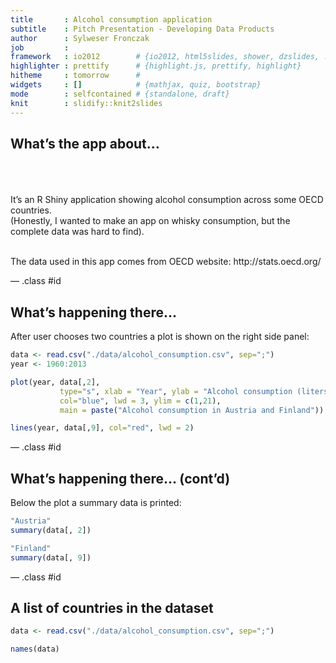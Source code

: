 ```yaml
---
title       : Alcohol consumption application
subtitle    : Pitch Presentation - Developing Data Products
author      : Sylweser Fronczak
job         : 
framework   : io2012        # {io2012, html5slides, shower, dzslides, ...}
highlighter : prettify      # {highlight.js, prettify, highlight}
hitheme     : tomorrow      # 
widgets     : []            # {mathjax, quiz, bootstrap}
mode        : selfcontained # {standalone, draft}
knit        : slidify::knit2slides
---
```



## What's the app about...

<br>
<br>
<br>
It's an R Shiny application showing alcohol consumption across some OECD countries.
<br>
(Honestly, I wanted to make an app on whisky consumption, but the complete data was hard to find).

<br>
The data used in this app comes from OECD website: http://stats.oecd.org/

--- .class #id

## What's happening there...

After user chooses two countries a plot is shown on the right side panel:

```r
data <- read.csv("./data/alcohol_consumption.csv", sep=";")
year <- 1960:2013

plot(year, data[,2], 
           type="s", xlab = "Year", ylab = "Alcohol consumption (liters per capita)", 
           col="blue", lwd = 3, ylim = c(1,21), 
           main = paste("Alcohol consumption in Austria and Finland"))

lines(year, data[,9], col="red", lwd = 2)

```


--- .class #id

## What's happening there... (cont'd)

Below the plot a summary data is printed:


```r
"Austria"
summary(data[, 2])    

"Finland"
summary(data[, 9])   

```

--- .class #id

## A list of countries in the dataset

```r
data <- read.csv("./data/alcohol_consumption.csv", sep=";")

names(data)

```
